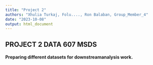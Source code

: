 ```yaml
---
title: "Project 2"
authors: "Xhulia Turkaj, Folu...., Ron Balaban, Group_Member_4"
date: "2023-10-08"
output: html_document
---
```



## PROJECT 2 DATA 607 MSDS 

#### Preparing different datasets for downstreamanalysis work.
